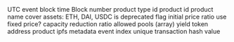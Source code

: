 <ParamField path="block_time">
UTC event block time
</ParamField>
<ParamField path="block_number">
Block number
</ParamField>
<ParamField path="product_type_id">
product type id
</ParamField>
<ParamField path="product_id">
product id
</ParamField>
<ParamField path="product_name">
product name
</ParamField>
<ParamField path="cover_assets">
cover assets: ETH, DAI, USDC
</ParamField>
<ParamField path="is_deprecated">
is deprecated flag
</ParamField>
<ParamField path="initial_price_ratio">
initial price ratio
</ParamField>
<ParamField path="use_fixed_price">
use fixed price?
</ParamField>
<ParamField path="capacity_reduction_ratio">
capacity reduction ratio
</ParamField>
<ParamField path="allowed_pools">
allowed pools (array)
</ParamField>
<ParamField path="yield_token_address">
yield token address
</ParamField>
<ParamField path="product_ipfs_metadata">
product ipfs metadata
</ParamField>
<ParamField path="evt_index">
event index
</ParamField>
<ParamField path="tx_hash">
unique transaction hash value
</ParamField>
